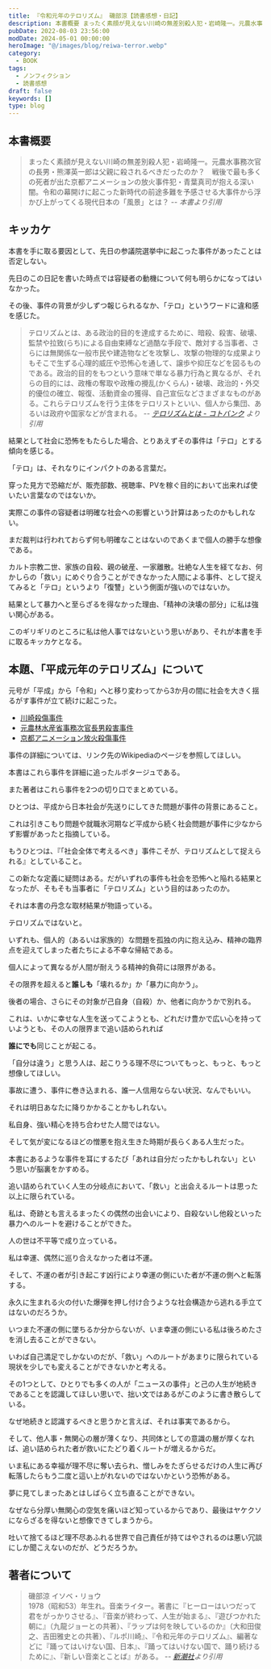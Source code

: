 ```yaml
---
title: 『令和元年のテロリズム』 磯部涼【読書感想・日記】
description: 本書概要 まったく素顔が見えない川崎の無差別殺人犯・岩崎隆一。元農水事務次官の長男・熊澤英一郎は父親に殺されるべきだったのか？　戦後で最も多くの死者が出た京都アニメーションの放火事件犯・青葉真司が抱える深い闇。令和の幕開けに起こった新時代の前途多難を予感させる大事件から浮かび上がってくる現代日本の「風景」とは？--
pubDate: 2022-08-03 23:56:00
modDate: 2024-05-01 00:00:00
heroImage: "@/images/blog/reiwa-terror.webp"
category:
  - BOOK
tags:
  - ノンフィクション
  - 読書感想
draft: false
keywords: []
type: blog
---
```



## 本書概要

> まったく素顔が見えない川崎の無差別殺人犯・岩崎隆一。元農水事務次官の長男・熊澤英一郎は父親に殺されるべきだったのか？　戦後で最も多くの死者が出た京都アニメーションの放火事件犯・青葉真司が抱える深い闇。令和の幕開けに起こった新時代の前途多難を予感させる大事件から浮かび上がってくる現代日本の「風景」とは？ <cite class='text-sm text-right block mt-2'>-- 本書より引用</cite>

## キッカケ

本書を手に取る要因として、先日の参議院選挙中に起こった事件があったことは否定しない。

<BlogCard
  title='【日記】銃と民主主義'
  description='ショックの大きい日だった。この安倍元首相という人物に対し尊敬や惜しまれる思いなどは無い。むしろ、私が信じる民衆主義、法システムを戦後最も破壊した首相であり、一日も早く政界から退場してほしいと願う人物であった。だが、ひとりの人間が亡くなってしまうことは大変な悲劇であり、ましてや暴力によるものとなればこ'
  url='https://www.neputa-note.net/2022/07/blog-post/'
  domain='www.neputa-note.net'
/>

先日のこの日記を書いた時点では容疑者の動機について何も明らかになってはいなかった。

その後、事件の背景が少しずつ報じられるなか、「テロ」というワードに違和感を感じた。

> テロリズムとは、ある政治的目的を達成するために、暗殺、殺害、破壊、監禁や拉致(らち)による自由束縛など過酷な手段で、敵対する当事者、さらには無関係な一般市民や建造物などを攻撃し、攻撃の物理的な成果よりもそこで生ずる心理的威圧や恐怖心を通して、譲歩や抑圧などを図るものである。政治的目的をもつという意味で単なる暴力行為と異なるが、それらの目的には、政権の奪取や政権の攪乱(かくらん)・破壊、政治的・外交的優位の確立、報復、活動資金の獲得、自己宣伝などさまざまなものがある。これらテロリズムを行う主体をテロリストといい、個人から集団、あるいは政府や国家などが含まれる。 <cite class='text-sm text-right block mt-2'>-- [テロリズムとは - コトバンク](https://kotobank.jp/word/%E3%83%86%E3%83%AD%E3%83%AA%E3%82%BA%E3%83%A0-102010) より引用</cite>

結果として社会に恐怖をもたらした場合、とりあえずその事件は「テロ」とする傾向を感じる。

「テロ」は、それなりにインパクトのある言葉だ。

穿った見方で恐縮だが、販売部数、視聴率、PVを稼ぐ目的において出来れば使いたい言葉なのではないか。

実際この事件の容疑者は明確な社会への影響という計算はあったのかもしれない。

まだ裁判は行われておらず何も明確なことはないのであくまで個人の勝手な想像である。

カルト宗教二世、家族の自殺、親の破産、一家離散。壮絶な人生を経てなお、何かしらの「救い」にめぐり合うことができなかった人間による事件、として捉えてみると「テロ」というより「復讐」という側面が強いのではないか。

結果として暴力へと至らざるを得なかった理由、「精神の決壊の部分」に私は強い関心がある。

このギリギリのところに私は他人事ではないという思いがあり、それが本書を手に取るキッカケとなる。

## 本題、「平成元年のテロリズム」について

元号が「平成」から「令和」へと移り変わってから3か月の間に社会を大きく揺るがす事件が立て続けに起こった。

- [川崎殺傷事件](https://ja.wikipedia.org/wiki/%E5%B7%9D%E5%B4%8E%E5%B8%82%E7%99%BB%E6%88%B8%E9%80%9A%E3%82%8A%E9%AD%94%E4%BA%8B%E4%BB%B6)
- [元農林水産省事務次官長男殺害事件](https://ja.wikipedia.org/wiki/%E5%85%83%E8%BE%B2%E6%B0%B4%E4%BA%8B%E5%8B%99%E6%AC%A1%E5%AE%98%E9%95%B7%E7%94%B7%E6%AE%BA%E5%AE%B3%E4%BA%8B%E4%BB%B6)
- [京都アニメーション放火殺傷事件](https://ja.wikipedia.org/wiki/%E4%BA%AC%E9%83%BD%E3%82%A2%E3%83%8B%E3%83%A1%E3%83%BC%E3%82%B7%E3%83%A7%E3%83%B3%E6%94%BE%E7%81%AB%E6%AE%BA%E4%BA%BA%E4%BA%8B%E4%BB%B6)

事件の詳細については、リンク先のWikipediaのページを参照してほしい。

本書はこれら事件を詳細に追ったルポタージュである。

また著者はこれら事件を2つの切り口でまとめている。

ひとつは、平成から日本社会が先送りにしてきた問題が事件の背景にあること。

これは引きこもり問題や就職氷河期など平成から続く社会問題が事件に少なからず影響があったと指摘している。

もうひとつは、『「社会全体で考えるべき」事件こそが、テロリズムとして捉えられる』としていること。

この新たな定義に疑問はある。だがいずれの事件も社会を恐怖へと陥れる結果となったが、そもそも当事者に「テロリズム」という目的はあったのか。

それは本書の丹念な取材結果が物語っている。

テロリズムではないと。

いずれも、個人的（あるいは家族的）な問題を孤独の内に抱え込み、精神の臨界点を迎えてしまった者たちによる不幸な帰結である。

個人によって異なるが人間が耐えうる精神的負荷には限界がある。

その限界を超えると<b>誰しも</b>「壊れるか」か「暴力に向かう」。

後者の場合、さらにその対象が己自身（自殺）か、他者に向かうかで別れる。

これは、いかに幸せな人生を送ってこようとも、どれだけ豊かで広い心を持っていようとも、その人の限界まで追い詰められれば

<b>誰にでも</b>同じことが起こる。

「自分は違う」と思う人は、起こりうる理不尽についてもっと、もっと、もっと想像してほしい。

事故に遭う、事件に巻き込まれる、誰一人信用ならない状況、なんでもいい。

それは明日あなたに降りかかることかもしれない。

私自身、強い精心を持ち合わせた人間ではない。

そして気が変になるほどの憎悪を抱え生きた時期が長らくある人生だった。

本書にあるような事件を耳にするたび「あれは自分だったかもしれない」という思いが脳裏をかすめる。

追い詰められていく人生の分岐点において、「救い」と出会えるルートは思った以上に限られている。

私は、奇跡とも言えるまったくの偶然の出会いにより、自殺ないし他殺といった暴力へのルートを避けることができた。

人の世は不平等で成り立っている。

私は幸運、偶然に巡り合えなかった者は不運。

そして、不運の者が引き起こす凶行により幸運の側にいた者が不運の側へと転落する。

永久に生まれる火の付いた爆弾を押し付け合うような社会構造から逃れる手立てはないのだろうか。

いつまた不運の側に墜ちるか分からないが、いま幸運の側にいる私は後ろめたさを消し去ることができない。

いわば自己満足でしかないのだが、「救い」へのルートがあまりに限られている現状を少しでも変えることができないかと考える。

その1つとして、ひとりでも多くの人が「ニュースの事件」と己の人生が地続きであることを認識してほしい思いで、拙い文ではあるがこのように書き散らしている。

なぜ地続きと認識するべきと思うかと言えば、それは事実であるから。

そして、他人事・無関心の層が薄くなり、共同体としての意識の層が厚くなれば、追い詰められた者が救いにたどり着くルートが増えるからだ。

いま私にある幸福が理不尽に奪い去られ、憎しみをたぎらせるだけの人生に再び転落したらもう二度と這い上がれないのではないかという恐怖がある。

夢に見てしまったあとはしばらく立ち直ることができない。

なぜなら分厚い無関心の空気を痛いほど知っているからであり、最後はヤケクソにならざるを得ないと想像できてしまうから。

吐いて捨てるほど理不尽あふれる世界で自己責任が持てはやされるのは悪い冗談にしか聞こえないのだが、どうだろうか。

<div class='not-prose'>
	<div data-vc_mylinkbox_id='890501177'></div>
</div>

## 著者について

> 磯部涼 イソベ・リョウ<br />
> 1978（昭和53）年生れ。音楽ライター。著書に『ヒーローはいつだって君をがっかりさせる』、『音楽が終わって、人生が始まる』、『遊びつかれた朝に』（九龍ジョーとの共著）、『ラップは何を映しているのか』（大和田俊之、吉田雅史との共著）、『ルポ川崎』、『令和元年のテロリズム』、編著などに『踊ってはいけない国、日本』、『踊ってはいけない国で、踊り続けるために』、『新しい音楽とことば』がある。 <cite>-- [新潮社](https://www.shinchosha.co.jp/writer/6817/)より引用</cite>
